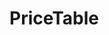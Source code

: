 

<Meta title="Molecules/PriceTable" component={PriceTable} />

# PriceTable

<Canvas>
    <Story name='Default'>
        <PriceTable 
            title="Price List"
            locale="en"
            lists={[
                {
                    name_en: "Price One",
                    name_am: "Price am one",
                    sign: "Birr",
                    currency: "20",
                    cent: "99",
                    price: 20.52,
                    per: "/MON",
                    href: "#",
                    text: "Sign UP",
                    features: [
                        {
                            value: "20GB",
                            name: "Bandwidth"
                        }
                    ]
                }
            ]}
        />
    </Story>
</Canvas>
